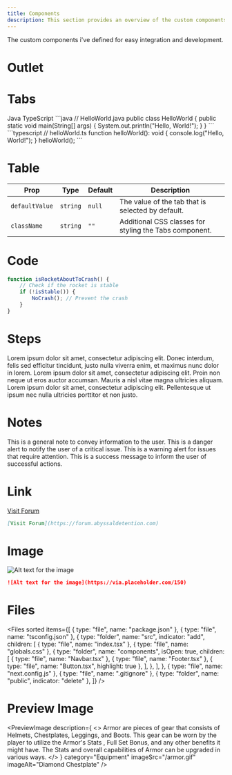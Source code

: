 ```yaml
---
title: Components
description: This section provides an overview of the custom components available.
---
```


The custom components i've defined for easy integration and development.

# Outlet

<Outlet path="/getting-started" />

# Tabs

<Tabs defaultValue="java" className="pt-5 pb-1">
  <TabsList>
    <TabsTrigger value="java">Java</TabsTrigger>
    <TabsTrigger value="typescript">TypeScript</TabsTrigger>
  </TabsList>
  <TabsContent value="java">
    ```java
    // HelloWorld.java
    public class HelloWorld {
        public static void main(String[] args) {
            System.out.println("Hello, World!");
        }
    }
    ```
  </TabsContent>
  <TabsContent value="typescript">
    ```typescript
    // helloWorld.ts
    function helloWorld(): void {
        console.log("Hello, World!");
    }
    helloWorld();
    ```
  </TabsContent>
</Tabs>

# Table

| Prop           | Type     | Default | Description                                            |
| -------------- | -------- | ------- | ------------------------------------------------------ |
| `defaultValue` | `string` | `null`  | The value of the tab that is selected by default.      |
| `className`    | `string` | `""`    | Additional CSS classes for styling the Tabs component. |

# Code

```javascript:main.js showLineNumbers {3-4}
function isRocketAboutToCrash() {
    // Check if the rocket is stable
    if (!isStable()) {
        NoCrash(); // Prevent the crash
    }
}
```

# Steps

<Stepper>
  <StepperItem title="Step 1: Clone the AriaDocs Repository">
    Lorem ipsum dolor sit amet, consectetur adipiscing elit. Donec interdum, felis sed efficitur
    tincidunt, justo nulla viverra enim, et maximus nunc dolor in lorem.
  </StepperItem>
  <StepperItem title="Step 2: Access the Project Directory">
    Lorem ipsum dolor sit amet, consectetur adipiscing elit. Proin non neque ut eros auctor
    accumsan. Mauris a nisl vitae magna ultricies aliquam.
  </StepperItem>
  <StepperItem title="Step 3: Install Required Dependencies">
    Lorem ipsum dolor sit amet, consectetur adipiscing elit. Pellentesque ut ipsum nec nulla
    ultricies porttitor et non justo.
  </StepperItem>
</Stepper>

# Notes

<Note type="note" title="Note">
  This is a general note to convey information to the user.
</Note>
<Note type="danger" title="Danger">
  This is a danger alert to notify the user of a critical issue.
</Note>
<Note type="warning" title="Warning">
  This is a warning alert for issues that require attention.
</Note>
<Note type="success" title="Success">
  This is a success message to inform the user of successful actions.
</Note>

# Link

[Visit Forum](https://forum.abyssaldetention.com)

```markdown
[Visit Forum](https://forum.abyssaldetention.com)
```

# Image

![Alt text for the image](https://via.placeholder.com/150)

```markdown
![Alt text for the image](https://via.placeholder.com/150)
```

# Files

<Files
  sorted
  items={[
    { type: "file", name: "package.json" },
    { type: "file", name: "tsconfig.json" },
    {
      type: "folder",
      name: "src",
      indicator: "add",
      children: [
        { type: "file", name: "index.tsx" },
        { type: "file", name: "globals.css" },
        {
          type: "folder",
          name: "components",
          isOpen: true,
          children: [
            { type: "file", name: "Navbar.tsx" },
            { type: "file", name: "Footer.tsx" },
            { type: "file", name: "Button.tsx", highlight: true },
          ],
        },
      ],
    },
    { type: "file", name: "next.config.js" },
    { type: "file", name: ".gitignore" },
    { type: "folder", name: "public", indicator: "delete" },
  ]}
/>

# Preview Image

<PreviewImage
  description={
    <>
      Armor are pieces of gear that consists of Helmets, Chestplates, Leggings, and Boots. This gear
      can be worn by the player to utilize the Armor's <span className="text-[#651DB1]">Stats</span>
      , <span className="text-yellow-400">Full Set Bonus</span>, and any other benefits it might
      have. The <span className="text-[#651DB1]">Stats</span> and overall capabilities of Armor can
      be upgraded in various ways.
    </>
  }
  category="Equipment"
  imageSrc="/armor.gif"
  imageAlt="Diamond Chestplate"
/>
